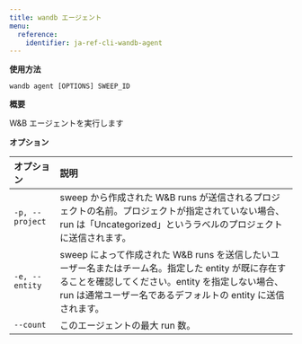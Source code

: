 ---
title: wandb エージェント
menu:
  reference:
    identifier: ja-ref-cli-wandb-agent
---

**使用方法**

`wandb agent [OPTIONS] SWEEP_ID`

**概要**

W&B エージェントを実行します

**オプション**

| **オプション** | **説明** |
| :--- | :--- |
| `-p, --project` | sweep から作成された W&B runs が送信されるプロジェクトの名前。プロジェクトが指定されていない場合、run は「Uncategorized」というラベルのプロジェクトに送信されます。 |
| `-e, --entity` | sweep によって作成された W&B runs を送信したいユーザー名またはチーム名。指定した entity が既に存在することを確認してください。entity を指定しない場合、run は通常ユーザー名であるデフォルトの entity に送信されます。 |
| `--count` | このエージェントの最大 run 数。 |